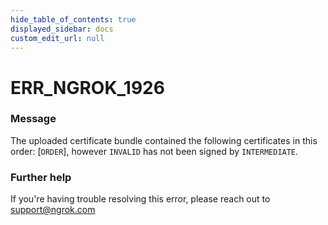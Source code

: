```yaml
---
hide_table_of_contents: true
displayed_sidebar: docs
custom_edit_url: null
---
```



# ERR_NGROK_1926

### Message
The uploaded certificate bundle contained the following certificates in this order: [`ORDER`], however `INVALID` has not been signed by `INTERMEDIATE`.

### Further help
If you're having trouble resolving this error, please reach out to [support@ngrok.com](mailto:support@ngrok.com?subject=Help%20with%20ERR_NGROK_1926)


<ErrorDetails error='err_ngrok_1926' />
